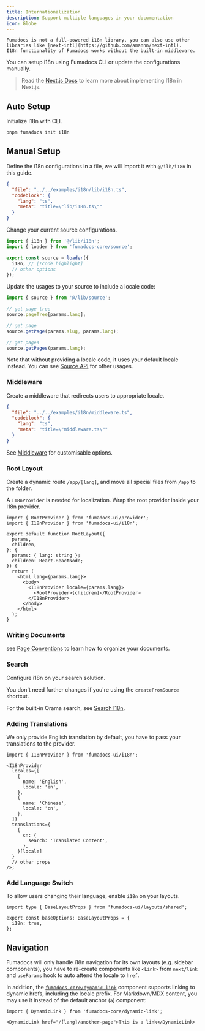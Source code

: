 ```yaml
---
title: Internationalization
description: Support multiple languages in your documentation
icon: Globe
---
```


<Callout title='Before you get started'>

    Fumadocs is not a full-powered i18n library, you can also use other libraries like [next-intl](https://github.com/amannn/next-intl).
    I18n functionality of Fumadocs works without the built-in middleware.

</Callout>

You can setup i18n using Fumadocs CLI or update the configurations manually.

> Read the [Next.js Docs](https://nextjs.org/docs/app/building-your-application/routing/internationalization) to learn more about implementing I18n in Next.js.

## Auto Setup

Initialize i18n with CLI.

```bash
pnpm fumadocs init i18n
```

## Manual Setup

Define the i18n configurations in a file, we will import it with `@/ilb/i18n` in this guide.

```json doc-gen:file
{
  "file": "../../examples/i18n/lib/i18n.ts",
  "codeblock": {
    "lang": "ts",
    "meta": "title=\"lib/i18n.ts\""
  }
}
```

Change your current source configurations.

```ts title="lib/source.ts"
import { i18n } from '@/lib/i18n';
import { loader } from 'fumadocs-core/source';

export const source = loader({
  i18n, // [!code highlight]
  // other options
});
```

Update the usages to your source to include a locale code:

```ts
import { source } from '@/lib/source';

// get page tree
source.pageTree[params.lang];

// get page
source.getPage(params.slug, params.lang);

// get pages
source.getPages(params.lang);
```

Note that without providing a locale code, it uses your default locale instead.
You can see [Source API](/docs/headless/source-api) for other usages.

### Middleware

Create a middleware that redirects users to appropriate locale.

```json doc-gen:file
{
  "file": "../../examples/i18n/middleware.ts",
  "codeblock": {
    "lang": "ts",
    "meta": "title=\"middleware.ts\""
  }
}
```

See [Middleware](/docs/headless/internationalization#middleware) for customisable options.

### Root Layout

Create a dynamic route `/app/[lang]`, and move all special files from `/app` to
the folder.

A `I18nProvider` is needed for localization. Wrap the root provider inside your I18n provider.

```tsx
import { RootProvider } from 'fumadocs-ui/provider';
import { I18nProvider } from 'fumadocs-ui/i18n';

export default function RootLayout({
  params,
  children,
}: {
  params: { lang: string };
  children: React.ReactNode;
}) {
  return (
    <html lang={params.lang}>
      <body>
        <I18nProvider locale={params.lang}>
          <RootProvider>{children}</RootProvider>
        </I18nProvider>
      </body>
    </html>
  );
}
```

### Writing Documents

see [Page Conventions](/docs/ui/page-conventions#internationalization) to learn how to organize your documents.

### Search

Configure i18n on your search solution.

You don't need further changes if you're using the `createFromSource` shortcut.

For the built-in Orama search, see [Search I18n](/docs/headless/search/orama#internationalization).

### Adding Translations

We only provide English translation by default, you have to pass your translations to the provider.

```tsx
import { I18nProvider } from 'fumadocs-ui/i18n';

<I18nProvider
  locales={[
    {
      name: 'English',
      locale: 'en',
    },
    {
      name: 'Chinese',
      locale: 'cn',
    },
  ]}
  translations={
    {
      cn: {
        search: 'Translated Content',
      },
    }[locale]
  }
  // other props
/>;
```

### Add Language Switch

To allow users changing their language, enable `i18n` on your layouts.

```tsx title="app/layout.config.tsx" twoslash
import type { BaseLayoutProps } from 'fumadocs-ui/layouts/shared';

export const baseOptions: BaseLayoutProps = {
  i18n: true,
};
```

## Navigation

Fumadocs will only handle i18n navigation for its own layouts (e.g. sidebar components),
you have to re-create components like `<Link>` from `next/link` and `useParams` hook to auto attend the locale to `href`.

In addition, the [`fumadocs-core/dynamic-link`](/docs/headless/components/link#dynamic-hrefs) component supports linking to dynamic hrefs, including the locale prefix.
For Markdown/MDX content, you may use it instead of the default anchor (`a`) component:

```mdx title="content.mdx"
import { DynamicLink } from 'fumadocs-core/dynamic-link';

<DynamicLink href="/[lang]/another-page">This is a link</DynamicLink>
```

